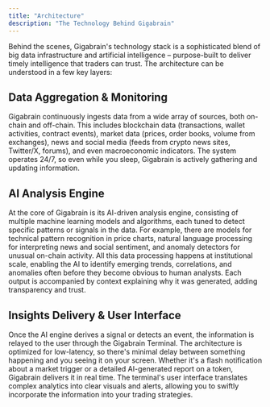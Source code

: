 ```yaml
---
title: "Architecture"
description: "The Technology Behind Gigabrain"
---
```


Behind the scenes, Gigabrain's technology stack is a sophisticated blend of big data infrastructure and artificial intelligence – purpose-built to deliver timely intelligence that traders can trust. The architecture can be understood in a few key layers:

## Data Aggregation & Monitoring
Gigabrain continuously ingests data from a wide array of sources, both on-chain and off-chain. This includes blockchain data (transactions, wallet activities, contract events), market data (prices, order books, volume from exchanges), news and social media (feeds from crypto news sites, Twitter/X, forums), and even macroeconomic indicators. The system operates 24/7, so even while you sleep, Gigabrain is actively gathering and updating information.

## AI Analysis Engine
At the core of Gigabrain is its AI-driven analysis engine, consisting of multiple machine learning models and algorithms, each tuned to detect specific patterns or signals in the data. For example, there are models for technical pattern recognition in price charts, natural language processing for interpreting news and social sentiment, and anomaly detectors for unusual on-chain activity. All this data processing happens at institutional scale, enabling the AI to identify emerging trends, correlations, and anomalies often before they become obvious to human analysts. Each output is accompanied by context explaining why it was generated, adding transparency and trust.

## Insights Delivery & User Interface
Once the AI engine derives a signal or detects an event, the information is relayed to the user through the Gigabrain Terminal. The architecture is optimized for low-latency, so there's minimal delay between something happening and you seeing it on your screen. Whether it's a flash notification about a market trigger or a detailed AI-generated report on a token, Gigabrain delivers it in real time. The terminal's user interface translates complex analytics into clear visuals and alerts, allowing you to swiftly incorporate the information into your trading strategies. 
